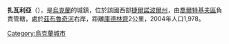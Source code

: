 {{coord|48|35|9|N|26|18|46|E|scale:30000|display=title}}

'''扎瓦利亞'''（{{lang-uk|Завалля}}），是[[烏克蘭|烏克蘭]]的城鎮，位於該國西部[[捷爾諾波爾州|捷爾諾波爾州]]，由[[喬爾特基夫區|喬爾特基夫區]]負責管轄，處於[[茲布魯奇河|茲布魯奇河]]右岸，距離[[庫德林齊_(喬爾特基夫區)|庫德林齊]]2公里，2004年人口1,978。

{{Ukraine-geo-stub}}
[[Category:烏克蘭城市|Category:烏克蘭城市]]